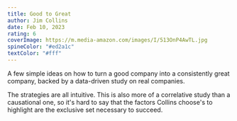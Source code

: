 ```yaml
---
title: Good to Great
author: Jim Collins
date: Feb 10, 2023
rating: 6
coverImage: https://m.media-amazon.com/images/I/513OnP4AwTL.jpg
spineColor: "#ed2a1c"
textColor: "#fff"
---
```


A few simple ideas on how to turn a good company into a consistently great company, backed by a data-driven study on real companies.

The strategies are all intuitive. This is also more of a correlative study than a causational one, so it's hard to say that the factors Collins choose's to highlight are the exclusive set necessary to succeed.

